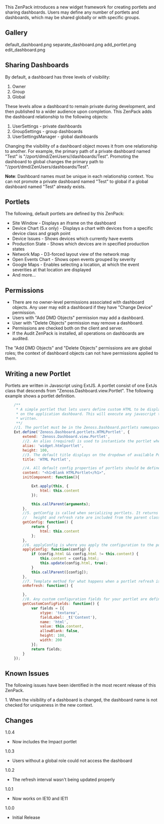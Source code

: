 This ZenPack introduces a new widget framework for creating portlets and sharing dashboards. Users may define any number of portlets and dashboards, which may be shared globally or with specific groups.
== Gallery ==
<gallery widths=250px heights=127px>
default_dashboard.png
separate_dashboard.png
add_portlet.png
edit_dashboard.png
</gallery>

== Sharing Dashboards  ==
By default, a dashboard has three levels of visibility:
# Owner
# Group
# Global
These levels allow a dashboard to remain private during development, and
then published to a wider audience upon completion. This ZenPack adds the dashboard relationship to the following objects:
# UserSettings - private dashboards
# GroupSettings - group dashboards
# UserSettingsManager - global dashboards


Changing the visibility of a dashboard object moves it from one relationship to another.
For example, the primary path of a private dashboard named "Test" is "/zport/dmd/ZenUsers/<USERID>/dashboards/Test".
Promoting the dashboard to global changes the primary path to "/zport/dmd/ZenUsers/dashboards/Test".


'''Note''': Dashboard names must be unique in each relationship context.
You can not promote a private dashboard named "Test" to global if
a global dashboard named "Test" already exists.

== Portlets ==
The following, default portlets are defined by this ZenPack:
* Site Window - Displays an iframe on the dashboard
* Device Chart (5.x only) - Displays a chart with devices from a specific device class and graph point
* Device Issues - Shows devices which currently have events
* Production State - Shows which devices are in specified production states
* Network Map - D3-forced layout view of the network map
* Open Events Chart - Shows open events grouped by severity
* Google Maps - Enables selecting a location, at which the event severities at that location are displayed
* And more...

== Permissions ==
* There are no owner-level permissions associated with dashboard objects. Any user may edit a dashboard if they have "Change Device" permission.
* Users with "Add DMD Objects" permission may add a dashboard.
* User with "Delete Objects" permission may remove a dashboard.
* Permissions are checked both on the client and server.
* If the Audit ZenPack is installed, all operations on dashboards are audited.

The "Add DMD Objects" and "Delete Objects" permissions are are global roles; the context of dashboard objects can not have permissions applied to them.

== Writing a new Portlet ==

Portlets are written in Javascript using ExtJS. A portlet consist of one ExtJs class that descends from "Zenoss.Dashboard.view.Portlet". The following example shows a portlet definition.

<syntaxhighlight lang="javascript">
    /**
     * A simple portlet that lets users define custom HTML to be displayed
     * on the application dashboard. This will execute any javascript that is
     * written.
     **/
    //1. The portlet must be in the Zenoss.Dashboard.portlets namespace, in which everything is assumed to be a portlet.
    Ext.define('Zenoss.Dashboard.portlets.HTMLPortlet', {
        extend: 'Zenoss.Dashboard.view.Portlet',
        //2. An alias (required) is used to instantiate the portlet when the dashboard is rendered
        alias: 'widget.htmlportlet',
        height: 100,
        //3. The default title displays on the dropdown of available Portlets
        title: 'HTML Portlet',

        //4. All default config properties of portlets should be defined on the class
        content: "<h1>Blank HTMLPortlet</h1>",
        initComponent: function(){

            Ext.apply(this, {
                html: this.content
            });

            this.callParent(arguments);
        },
        //5. getConfig is called when serializing portlets. It returns the options that are saved on the portlet.
        //   height and refresh rate are included from the parent class
        getConfig: function() {
            return {
                html: this.content
            };
        },
        //6. applyConfig is where you apply the configuration to the portlet. This can include updating stores and content.
        applyConfig: function(config) {
            if (config.html && config.html != this.content) {
                this.content = config.html;
                this.update(config.html, true);
            }
            this.callParent([config]);
        },
        //7. Template method for what happens when a portlet refresh is requested.
        onRefresh: function() {

        },
        //8. Any custom configuration fields for your portlet are defined here. The caller expects an array in return.
        getCustomConfigFields: function() {
            var fields = [{
                xtype: 'textarea',
                fieldLabel: _t('Content'),
                name: 'html',
                value: this.content,
                allowBlank: false,
                height: 100,
                width: 200
            }];
            return fields;
        }
    });
</syntaxhighlight>

== Known Issues ==


The following issues have been identified in the most recent release of this ZenPack.


1. When the visibility of a dashboard is changed, the dashboard name is not checked for uniqueness in the new context.




== Changes ==
;1.0.4
* Now includes the Impact portlet
;1.0.3
* Users without a global role could not access the dashboard
;1.0.2
* The refresh interval wasn't being updated properly
;1.0.1
* Now works on IE10 and IE11
;1.0.0
* Initial Release
